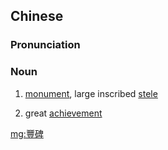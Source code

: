 {{also|丰碑}}
==Chinese==
{{zh-forms|s=丰碑}}

===Pronunciation===
{{zh-pron
|m=fēngbēi
|cat=n
}}

===Noun===
{{zh-noun}}

# [[monument]], large inscribed [[stele]]
# {{lb|zh|figuratively}} great [[achievement]]

[[mg:豐碑]]